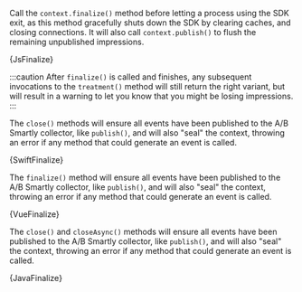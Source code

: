 




<Tabs groupId="language">

<TabItem value="js" label="Javascript">

Call the `context.finalize()` method before letting a process using the SDK exit, as
this method gracefully shuts down the SDK by clearing caches, and closing
connections. It will also call `context.publish()` to flush the remaining
unpublished impressions.

<CodeBlock language="js">{JsFinalize}</CodeBlock>

:::caution
After `finalize()` is called and finishes, any subsequent invocations to the
`treatment()` method will still return the right variant, but will result in a
warning to let you know that you might be losing impressions.
:::

</TabItem>

<TabItem value="swift" label="Swift">

The `close()` methods will ensure all events have been published to the A/B
Smartly collector, like `publish()`, and will also "seal" the context,
throwing an error if any method that could generate an event is called.

<CodeBlock language="swift">{SwiftFinalize}</CodeBlock>

</TabItem>

<TabItem value="vue" label="Vue2">

The `finalize()` method will ensure all events have been published to the A/B
Smartly collector, like `publish()`, and will also "seal" the context,
throwing an error if any method that could generate an event is called.

<CodeBlock language="js">{VueFinalize}</CodeBlock>

</TabItem>

<TabItem value="java" label="Java">

The `close()` and `closeAsync()` methods will ensure all events have been
published to the A/B Smartly collector, like `publish()`, and will also "seal"
the context, throwing an error if any method that could generate an event is
called.

<CodeBlock language="java">{JavaFinalize}</CodeBlock>

</TabItem>

</Tabs>
